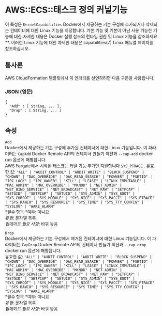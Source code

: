 # AWS::ECS::태스크 정의 커널기능

이 특성은 `KernelCapabilities` Docker에서 제공하는 기본 구성에 추가되거나 삭제되는 컨테이너에 대한 Linux 기능을 지정합니다. 기본 기능 및 기본이 아닌 사용 가능한 기능에 대한 자세한 내용은 Docker 실행 참조의 런타임 권한 및 Linux 기능을 참조하세요\*\*. 이러한 Linux 기능에 대한 자세한 내용은 capabilities(7) Linux 매뉴얼 페이지를 참조하십시오.

## 통사론

AWS CloudFormation 템플릿에서 이 엔터티를 선언하려면 다음 구문을 사용합니다.

### JSON (영문)

```
{
  "Add" : [ String, ... ],
  "Drop" : [ String, ... ]
}
```

## 속성

`Add`  
Docker에서 제공하는 기본 구성에 추가된 컨테이너에 대한 Linux 기능입니다. 이 파라미터는 `CapAdd` Docker Remote API의 컨테이너 만들기 섹션과 `--cap-add` docker run 옵션에 매핑됩니다.  
AWS Fargate에서 시작된 태스크는 커널 기능 추가만 지원합니다 `SYS_PTRACE` .
유효한 값: `"ALL" | "AUDIT_CONTROL" | "AUDIT_WRITE" | "BLOCK_SUSPEND" | "CHOWN" | "DAC_OVERRIDE" | "DAC_READ_SEARCH" | "FOWNER" | "FSETID" | "IPC_LOCK" | "IPC_OWNER" | "KILL" | "LEASE" | "LINUX_IMMUTABLE" | "MAC_ADMIN" | "MAC_OVERRIDE" | "MKNOD" | "NET_ADMIN" | "NET_BIND_SERVICE" | "NET_BROADCAST" | "NET_RAW" | "SETFCAP" | "SETGID" | "SETPCAP" | "SETUID" | "SYS_ADMIN" | "SYS_BOOT" | "SYS_CHROOT" | "SYS_MODULE" | "SYS_NICE" | "SYS_PACCT" | "SYS_PTRACE" | "SYS_RAWIO" | "SYS_RESOURCE" | "SYS_TIME" | "SYS_TTY_CONFIG" | "SYSLOG" | "WAKE_ALARM"`  
*필수 항목 *여부: 아니요  
_유형_: 문자열 목록  
_업데이트 필요 사항_: 바꿔 놓음

`Drop`  
Docker에서 제공하는 기본 구성에서 제거된 컨테이너에 대한 Linux 기능입니다. 이 파라미터는 `CapDrop` Docker Remote API의 컨테이너 만들기 섹션과 `--cap-drop` docker run 옵션에 매핑됩니다.  
유효한 값: `"ALL" | "AUDIT_CONTROL" | "AUDIT_WRITE" | "BLOCK_SUSPEND" | "CHOWN" | "DAC_OVERRIDE" | "DAC_READ_SEARCH" | "FOWNER" | "FSETID" | "IPC_LOCK" | "IPC_OWNER" | "KILL" | "LEASE" | "LINUX_IMMUTABLE" | "MAC_ADMIN" | "MAC_OVERRIDE" | "MKNOD" | "NET_ADMIN" | "NET_BIND_SERVICE" | "NET_BROADCAST" | "NET_RAW" | "SETFCAP" | "SETGID" | "SETPCAP" | "SETUID" | "SYS_ADMIN" | "SYS_BOOT" | "SYS_CHROOT" | "SYS_MODULE" | "SYS_NICE" | "SYS_PACCT" | "SYS_PTRACE" | "SYS_RAWIO" | "SYS_RESOURCE" | "SYS_TIME" | "SYS_TTY_CONFIG" | "SYSLOG" | "WAKE_ALARM"`  
*필수 항목 *여부: 아니요  
_유형_: 문자열 목록  
_업데이트 필요 사항_: 바꿔 놓음
